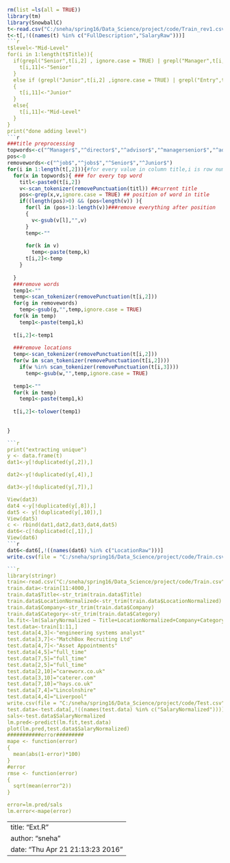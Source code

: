 
```r
rm(list =ls(all = TRUE))
library(tm)
library(SnowballC)
t<-read.csv("C:/sneha/spring16/Data_Science/project/code/Train_rev1.csv",nrows=244769,stringsAsFactors=FALSE)
t<-t[,!((names(t) %in% c("FullDescription","SalaryRaw")))]
```r
t$level<-"Mid-Level"
for(i in 1:length(t$Title)){
  if(grepl("Senior",t[i,2] , ignore.case = TRUE) | grepl("Manager",t[i,2] , ignore.case = TRUE) | grepl("Head",t[i,2] , ignore.case = TRUE) | grepl("Chef",t[i,2] , ignore.case = TRUE) | grepl("Lead",t[i,2] , ignore.case = TRUE)){
    t[i,11]<-"Senior"
  }
  else if (grepl("Junior",t[i,2] ,ignore.case = TRUE) | grepl("Entry",t[i,2] , ignore.case = TRUE))
  {
    t[i,11]<-"Junior"
  }
  else{
    t[i,11]<-"Mid-Level"
  }
}
print("done adding level")
```r

###title preprocessing
topwords<-c("^Manager$","^director$","^advisor$","^managersenior$","^administrator$","^worker$","^teacher$","^analyst$","^consultant$","^nurse$","^developer$","^engineer$")
pos<-0
removewords<-c("^job$","^jobs$","^Senior$","^Junior$")
for(i in 1:length(t[,2])){#for every value in column title,i is row number
  for(x in topwords){ ### for every top word
    titl<-paste0(t[i,2])
    v<-scan_tokenizer(removePunctuation(titl)) ##current title
    pos<-grep(x,v,ignore.case = TRUE) ## position of word in title
    if((length(pos)>0) && (pos<length(v)) ){
      for(l in (pos+1):length(v))###remove everything after position
      {
        v<-gsub(v[l],"",v)
      }
      temp<-""
      
      for(k in v)
        temp<-paste(temp,k)
      t[i,2]<-temp
    }
    
  }
  ###remove words
  temp1<-""
  temp<-scan_tokenizer(removePunctuation(t[i,2]))
  for(g in removewords)
    temp<-gsub(g,"",temp,ignore.case = TRUE)
  for(k in temp)
    temp1<-paste(temp1,k) 
  
  t[i,2]<-temp1
  
  ###remove locations
  temp<-scan_tokenizer(removePunctuation(t[i,2]))
  for(w in scan_tokenizer(removePunctuation(t[i,2])))
    if(w %in% scan_tokenizer(removePunctuation(t[i,3])))
      temp<-gsub(w,"",temp,ignore.case = TRUE)
  
  temp1<-""
  for(k in temp)
    temp1<-paste(temp1,k) 
  
  t[i,2]<-tolower(temp1)
  
  
}

```r
print("extracting unique")
y <- data.frame(t)
dat1<-y[!duplicated(y[,2]),]

dat2<-y[!duplicated(y[,4]),]

dat3<-y[!duplicated(y[,7]),]

View(dat3)
dat4 <-y[!duplicated(y[,8]),]
dat5 <- y[!duplicated(y[,10]),]
View(dat5)
c <- rbind(dat1,dat2,dat3,dat4,dat5)
dat6<-c[!duplicated(c[,1]),]
View(dat6)
```r
dat6<-dat6[,!((names(dat6) %in% c("LocationRaw")))]
write.csv(file = "C:/sneha/spring16/Data_Science/project/code/Train.csv",dat6)

```r
library(stringr)
train<-read.csv("C:/sneha/spring16/Data_Science/project/code/Train.csv")
train.data<-train[11:4000,]
train.data$Title<-str_trim(train.data$Title)
train.data$LocationNormalized<-str_trim(train.data$LocationNormalized)
train.data$Company<-str_trim(train.data$Company)
train.data$Category<-str_trim(train.data$Category)
lm.fit<-lm(SalaryNormalized ~ Title+LocationNormalized+Company+Category,data=train.data )
test.data<-train[1:11,]
test.data[4,3]<-"engineering systems analyst"
test.data[3,7]<-"MatchBox Recruiting Ltd"
test.data[4,7]<-"Asset Appointments"
test.data[4,5]="full_time"
test.data[7,5]="full_time"
test.data[2,5]="full_time"
test.data[2,10]="careworx.co.uk"
test.data[3,10]="caterer.com"
test.data[7,10]="hays.co.uk"
test.data[7,4]="Lincolnshire"
test.data[4,4]="Liverpool"
write.csv(file = "C:/sneha/spring16/Data_Science/project/code/Test.csv",test.data)
test.data<-test.data[,!((names(test.data) %in% c("SalaryNormalized")))]
sals<-test.data$SalaryNormalized
lm.pred<-predict(lm.fit,test.data)
plot(lm.pred,test.data$SalaryNormalized)
###########error#########
mape <- function(error)
{
  mean(abs(1-error)*100)
}
#error
rmse <- function(error)
{
  sqrt(mean(error^2))
}

error=lm.pred/sals
lm.error<-mape(error)
```


---
title: "Ext.R"
author: "sneha"
date: "Thu Apr 21 21:13:23 2016"
---
